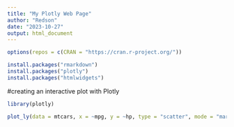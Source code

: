 ---
title: "My Plotly Web Page"
author: "Redson"
date: "2023-10-27"
output: html_document
---
```{r}
options(repos = c(CRAN = "https://cran.r-project.org/"))
```


```{r setup, include=FALSE}
install.packages("rmarkdown")
install.packages("plotly")
install.packages("htmlwidgets")
```


#creating an interactive plot with Plotly
```{r}
library(plotly)

plot_ly(data = mtcars, x = ~mpg, y = ~hp, type = "scatter", mode = "markers")
```



